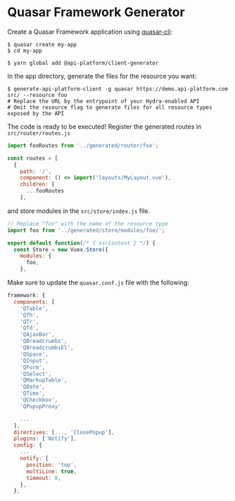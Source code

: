 # Quasar Framework Generator

Create a Quasar Framework application using
[quasar-cli](https://quasar.dev/quasar-cli/installation):

    $ quasar create my-app
    $ cd my-app

    $ yarn global add @api-platform/client-generator

In the app directory, generate the files for the resource you want:

    $ generate-api-platform-client -g quasar https://demo.api-platform.com src/ --resource foo
    # Replace the URL by the entrypoint of your Hydra-enabled API
    # Omit the resource flag to generate files for all resource types exposed by the API

The code is ready to be executed! Register the generated routes in `src/router/routes.js`

```javascript
import fooRoutes from '../generated/router/foo';

const routes = [
  {
    path: '/',
    component: () => import('layouts/MyLayout.vue'),
    children: [
      ...fooRoutes
    ],

```

and store modules in the `src/store/index.js` file.

```javascript
// Replace "foo" with the name of the resource type
import foo from '../generated/store/modules/foo/';

export default function(/* { ssrContext } */) {
  const Store = new Vuex.Store({
    modules: {
      foo,
    },

```

Make sure to update the `quasar.conf.js` file with the following:

```javascript
framework: {
  components: [
    'QTable',
    'QTh',
    'QTr',
    'QTd',
    'QAjaxBar',
    'QBreadcrumbs',
    'QBreadcrumbsEl',
    'QSpace',
    'QInput',
    'QForm',
    'QSelect',
    'QMarkupTable',
    'QDate',
    'QTime',
    'QCheckbox',
    'QPopupProxy'

    ...
  ],
  directives: [..., 'ClosePopup'],
  plugins: ['Notify'],
  config: {
    ...
    notify: {
      position: 'top',
      multiLine: true,
      timeout: 0,
    },
  },
```
